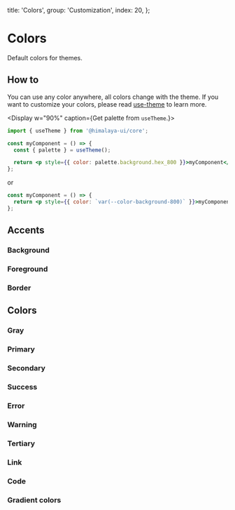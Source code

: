 
  title: 'Colors',
  group: 'Customization',
  index: 20,
};

# Colors

Default colors for themes.

## How to

You can use any color anywhere, all colors change with the theme.
If you want to customize your colors, please read [use-theme](/hooks/use-theme) to learn more.

<Display w="90%" caption={<span>Get palette from <Code>useTheme</Code>.</span>}>

```jsx
import { useTheme } from '@himalaya-ui/core';

const myComponent = () => {
  const { palette } = useTheme();

  return <p style={{ color: palette.background.hex_800 }}>myComponent</p>;
};
```

or

```jsx
const myComponent = () => {
  return <p style={{ color: `var(--color-background-800)` }}>myComponent</p>;
};
```

</Display>

## Accents

### Background

<Colors type="background" />

### Foreground

<Colors type="foreground" />

### Border

<Colors type="border" />

## Colors

### Gray

<Colors type="gray" />

### Primary

<Colors type="primary" />

### Secondary

<Colors type="secondary" />

### Success

<Colors type="success" />

### Error

<Colors type="error" />

### Warning

<Colors type="warning" />

### Tertiary

<Colors type="tertiary" />

### Link

<Colors type="link" />

### Code

<Colors type="code" />

### Gradient colors

<Colors type="gradient" />

